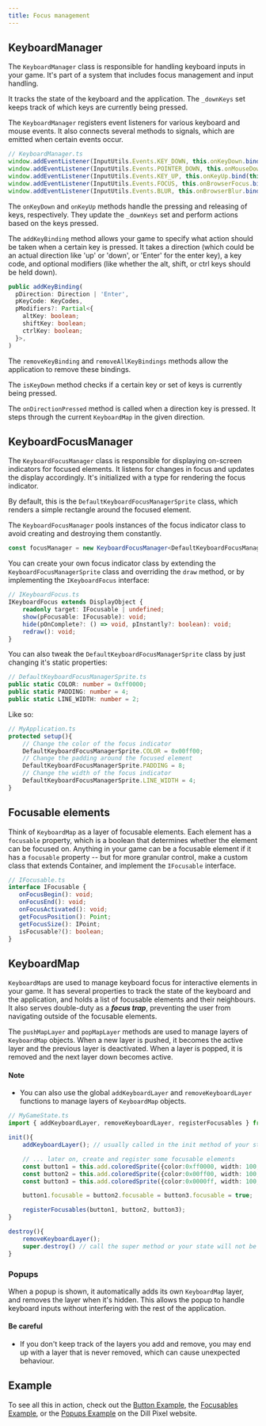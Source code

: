 ```yaml
---
title: Focus management
---
```


## KeyboardManager
The `KeyboardManager` class is responsible for handling keyboard inputs in your game. It's part of
 a system that includes focus management and input handling.

It tracks the state of the keyboard and the application. The `_downKeys` set keeps track of which
keys are currently being pressed.

The `KeyboardManager` registers event listeners for various keyboard and mouse events. It also connects several methods
 to signals, which are emitted when certain events occur.

```typescript
// KeyboardManager.ts
window.addEventListener(InputUtils.Events.KEY_DOWN, this.onKeyDown.bind(this), false);
window.addEventListener(InputUtils.Events.POINTER_DOWN, this.onMouseDown.bind(this), false);
window.addEventListener(InputUtils.Events.KEY_UP, this.onKeyUp.bind(this), false);
window.addEventListener(InputUtils.Events.FOCUS, this.onBrowserFocus.bind(this));
window.addEventListener(InputUtils.Events.BLUR, this.onBrowserBlur.bind(this));
```

The `onKeyDown` and `onKeyUp` methods handle the pressing and releasing of keys, respectively. They update the `_downKeys` set and perform actions based on the keys pressed.

The `addKeyBinding` method allows your game to specify what action should be taken when a certain key is pressed. It
takes a direction (which could be an actual direction like 'up' or 'down', or 'Enter' for the enter key), a key code, and optional modifiers (like whether the alt, shift, or ctrl keys should be held down).

```typescript
public addKeyBinding(
  pDirection: Direction | 'Enter',
  pKeyCode: KeyCodes,
  pModifiers?: Partial<{
    altKey: boolean;
    shiftKey: boolean;
    ctrlKey: boolean;
  }>,
)
```

The `removeKeyBinding` and `removeAllKeyBindings` methods allow the application to remove these bindings.

The `isKeyDown` method checks if a certain key or set of keys is currently being pressed.

The `onDirectionPressed` method is called when a direction key is pressed. It steps through the current `KeyboardMap` in the given direction.

## KeyboardFocusManager
The `KeyboardFocusManager` class is responsible for displaying on-screen indicators for focused elements. It listens
for changes in focus and updates the display accordingly. It's initialized with a type for rendering the focus indicator.

By default, this is the `DefaultKeyboardFocusManagerSprite` class, which renders a simple rectangle around the focused element.

The `KeyboardFocusManager` pools instances of the focus indicator class to avoid creating and destroying them constantly.

```typescript
const focusManager = new KeyboardFocusManager<DefaultKeyboardFocusManagerSprite>(DefaultKeyboardFocusManagerSprite);
```
You can create your own focus indicator class by extending the `KeyboardFocusManagerSprite` class and overriding the
`draw` method, or by implementing the `IKeyboardFocus` interface:

```typescript
// IKeyboardFocus.ts
IKeyboardFocus extends DisplayObject {
	readonly target: IFocusable | undefined;
	show(pFocusable: IFocusable): void;
	hide(pOnComplete?: () => void, pInstantly?: boolean): void;
	redraw(): void;
}
```
You can also tweak the `DefaultKeyboardFocusManagerSprite` class by just changing it's static properties:

```typescript
// DefaultKeyboardFocusManagerSprite.ts
public static COLOR: number = 0xff0000;
public static PADDING: number = 4;
public static LINE_WIDTH: number = 2;
```

Like so:

```typescript
// MyApplication.ts
protected setup(){
    // Change the color of the focus indicator
    DefaultKeyboardFocusManagerSprite.COLOR = 0x00ff00;
    // Change the padding around the focused element
    DefaultKeyboardFocusManagerSprite.PADDING = 8;
    // Change the width of the focus indicator
    DefaultKeyboardFocusManagerSprite.LINE_WIDTH = 4;
}
```

## Focusable elements
Think of `KeyboardMap` as a layer of focusable elements. Each element has a `focusable` property, which is a boolean
that determines whether the element can be focused on. Anything in your game can be a focusable element if it has a
`focusable` property -- but for more granular control, make a custom class that extends Container, and implement the
`IFocusable` interface.

```typescript
// IFocusable.ts
interface IFocusable {
   onFocusBegin(): void;
   onFocusEnd(): void;
   onFocusActivated(): void;
   getFocusPosition(): Point;
   getFocusSize(): IPoint;
   isFocusable?(): boolean;
}
```

## KeyboardMap
`KeyboardMap`s are used to manage keyboard focus for interactive elements in your game. It has several properties to
track the state of the keyboard and the application, and holds a list of focusable elements and their neighbours. It
also serves double-duty as a __*focus trap*__, preventing the user from navigating outside of the focusable elements.

The `pushMapLayer` and `popMapLayer` methods are used to manage layers of `KeyboardMap` objects. When a new layer is pushed, it becomes the active layer and the previous layer is deactivated. When a layer is popped, it is removed and the next layer down becomes active.

#### Note
- You can also use the global `addKeyboardLayer` and `removeKeyboardLayer` functions to manage layers of `KeyboardMap` objects.

```typescript
// MyGameState.ts
import { addKeyboardLayer, removeKeyboardLayer, registerFocusables } from 'dill-pixel';

init(){
    addKeyboardLayer(); // usually called in the init method of your state

    // ... later on, create and register some focusable elements
    const button1 = this.add.coloredSprite({color:0xff0000, width: 100, height: 100});
    const button2 = this.add.coloredSprite({color:0x00ff00, width: 100, height: 100});
    const button3 = this.add.coloredSprite({color:0x0000ff, width: 100, height: 100});

    button1.focusable = button2.focusable = button3.focusable = true;

    registerFocusables(button1, button2, button3);
}

destroy(){
    removeKeyboardLayer();
    super.destroy() // call the super method or your state will not be destroyed
}
```

### Popups
When a popup is shown, it automatically adds its own `KeyboardMap` layer, and removes the layer when it's hidden.
This allows the popup to handle keyboard inputs without interfering with the rest of the application.

#### Be careful
- If you don't keep track of the layers you add and remove, you may end up with a layer that is never removed, which can cause unexpected behaviour.

## Example
To see all this in action, check out the [Button Example](https://dillpixel.io/examples/#ButtonExample), the
[Focusables Example](https://dillpixel.io/examples/#FocusablesExample), or the [Popups Example](https://dillpixel.io/examples/#PopupExample) on the Dill Pixel
website.
